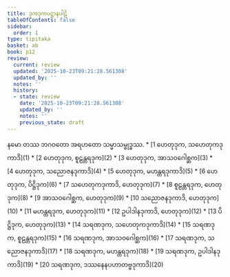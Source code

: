 ```yaml
---
title: ဒုကဒုကပဋ္ဌာနပါဠိ
tableOfContents: false
sidebar:
  order: 1
type: tipitaka
basket: ab
book: p12
review:
  current: review
  updated: '2025-10-23T09:21:28.561308'
  updated_by: ''
  notes: ''
  history:
  - state: review
    date: '2025-10-23T09:21:28.561308'
    updated_by: ''
    notes: ''
    previous_state: draft
---
```


<ReviewStatus review={frontmatter.review} showDetails={true} />

<HypothesisAnnotation frontmatter={frontmatter} />

<Paragraph number="1" type="center" book="p12">
နမော တဿ ဘဂဝတော အရဟတော သမ္မာသမ္ဗုဒ္ဓဿ.

</Paragraph>

<TableOfContents book="p12">
* [1 ဟေတုဒုက, သဟေတုကဒုကာဒိ](1)
* [2 ဟေတုဒုက, စူဠန္တရဒုက](2)
* [3 ဟေတုဒုက, အာသဝဂေါစ္ဆက](3)
* [4 ဟေတုဒုက, သညောဇနဒုကာဒိ](4)
* [5 ဟေတုဒုက, မဟန္တရဒုကာဒိ](5)
* [6 ဟေတုဒုက, ပိဋ္ဌိဒုက](6)
* [7 သဟေတုကဒုကာဒိ, ဟေတုဒုက](7)
* [8 စူဠန္တရဒုက, ဟေတုဒုက](8)
* [9 အာသဝဂေါစ္ဆက, ဟေတုဒုက](9)
* [10 သညောဇနဒုကာဒိ, ဟေတုဒုက](10)
* [11 မဟန္တရဒုက, ဟေတုဒုက](11)
* [12 ဥပါဒါနဒုကာဒိ, ဟေတုဒုက](12)
* [13 ပိဋ္ဌိဒုက, ဟေတုဒုက](13)
* [14 သရဏဒုက, သဟေတုကဒုကာဒိ](14)
* [15 သရဏဒုက, စူဠန္တရဒုက](15)
* [16 သရဏဒုက, အာသဝဂေါစ္ဆက](16)
* [17 သရဏဒုက, သညောဇနဒုကာဒိ](17)
* [18 သရဏဒုက, မဟန္တရဒုက](18)
* [19 သရဏဒုက, ဥပါဒါနဒုကာဒိ](19)
* [20 သရဏဒုက, ဒဿနေနပဟာတဗ္ဗဒုကာဒိ](20)
</TableOfContents>